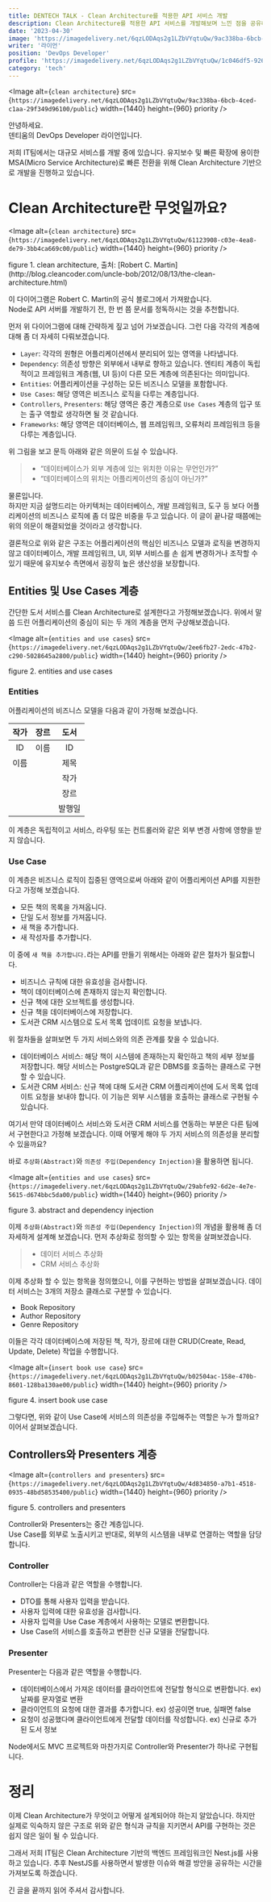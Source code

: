 ```yaml
---
title: DENTECH TALK - Clean Architecture를 적용한 API 서비스 개발
description: Clean Architecture를 적용한 API 서비스를 개발해보며 느낀 점을 공유하고자 합니다
date: '2023-04-30'
image: 'https://imagedelivery.net/6qzLODAqs2g1LZbVYqtuQw/9ac338ba-6bcb-4ced-c1aa-29f349d96100/public'
writer: '라이언'
position: 'DevOps Developer'
profile: 'https://imagedelivery.net/6qzLODAqs2g1LZbVYqtuQw/1c046df5-9262-4c5f-412b-1b8c49a3af00/public'
category: 'tech'
---
```


<Image
  alt={`clean architecture`}
  src={`https://imagedelivery.net/6qzLODAqs2g1LZbVYqtuQw/9ac338ba-6bcb-4ced-c1aa-29f349d96100/public`}
  width={1440}
  height={960}
  priority
/>

안녕하세요. <br/>
덴티움의 DevOps Developer 라이언입니다.

저희 IT팀에서는 대규모 서비스를 개발 중에 있습니다.
유지보수 및 빠른 확장에 용이한 MSA(Micro Service Architecture)로
빠른 전환을 위해 Clean Architecture 기반으로 개발을 진행하고 있습니다.

# Clean Architecture란 무엇일까요?

<Image
  alt={`clean architecture`}
  src={`https://imagedelivery.net/6qzLODAqs2g1LZbVYqtuQw/61123908-c03e-4ea8-de79-3bb4ca669c00/public`}
  width={1440}
  height={960}
  priority
/>
<p className="text-center text-gray-500">
  figure 1. clean architecture, 출처: [Robert C.
  Martin](http://blog.cleancoder.com/uncle-bob/2012/08/13/the-clean-architecture.html)
</p>

이 다이어그램은 Robert C. Martin의 공식 블로그에서 가져왔습니다. <br/>
Node로 API 서버를 개발하기 전, 한 번 쯤 문서를 정독하시는 것을 추천합니다.<br/>

먼저 위 다이어그램에 대해 간략하게 짚고 넘어 가보겠습니다.
그런 다음 각각의 계층에 대해 좀 더 자세히 다뤄보겠습니다.

- `Layer`: 각각의 원형은 어플리케이션에서 분리되어 있는 영역을 나타냅니다.
- `Dependency`: 의존성 방향은 외부에서 내부로 향하고 있습니다. 엔티티 계층이 독립적이고 프레임워크 계층(웹, UI 등)이 다른 모든 계층에 의존된다는 의미입니다.
- `Entities`: 어플리케이션을 구성하는 모든 비즈니스 모델을 포함합니다.
- `Use Cases`: 해당 영역은 비즈니스 로직을 다루는 계층입니다.
- `Controllers`, `Presenters`: 해당 영역은 중간 계층으로 `Use Cases` 계층의 입구 또는 출구 역할로 생각하면 될 것 같습니다.
- `Frameworks`: 해당 영역은 데이터베이스, 웹 프레임워크, 오류처리 프레임워크 등을 다루는 계층입니다.

위 그림을 보고 문득 아래와 같은 의문이 드실 수 있습니다.

> - “데이터베이스가 외부 계층에 있는 위치한 이유는 무언인가?”
> - “데이터베이스의 위치는 어플리케이션의 중심이 아닌가?”

물론입니다. <br/>
하지만 지금 설명드리는 아키텍처는 데이터베이스, 개발 프레임워크,
도구 등 보다 어플리케이션의 비즈니스 로직에 좀 더 많은 비중을 두고 있습니다.
이 글이 끝나갈 때쯤에는 위의 의문이 해결되었을 것이라고 생각합니다.

결론적으로 위와 같은 구조는
어플리케이션의 핵심인 비즈니스 모델과 로직을 변경하지 않고 데이터베이스,
개발 프레임워크, UI, 외부 서비스를 손 쉽게 변경하거나 조작할 수 있기 때문에
유지보수 측면에서 굉장히 높은 생산성을 보장합니다.

## Entities 및 Use Cases 계층

간단한 도서 서비스를 Clean Architecture로 설계한다고 가정해보겠습니다.
위에서 말씀 드린 어플리케이션의 중심이 되는 두 개의 계층을 먼저 구상해보겠습니다.

<Image
  alt={`entities and use cases`}
  src={`https://imagedelivery.net/6qzLODAqs2g1LZbVYqtuQw/2ee6fb27-2edc-47b2-c290-5028645a2800/public`}
  width={1440}
  height={960}
  priority
/>
<p className="text-center text-gray-500">figure 2. entities and use cases</p>

### Entities

어플리케이션의 비즈니스 모델을 다음과 같이 가정해 보겠습니다.

| 작가 | 장르 |  도서  |
| :--: | :--: | :----: |
|  ID  | 이름 |   ID   |
| 이름 |      |  제목  |
|      |      |  작가  |
|      |      |  장르  |
|      |      | 발행일 |

이 계층은 독립적이고 서비스, 라우팅 또는 컨트롤러와 같은 외부 변경 사항에 영향을 받지 않습니다.

### Use Case

이 계층은 비즈니스 로직이 집중된 영역으로써 아래와 같이 어플리케이션 API를 지원한다고 가정해 보겠습니다.

- 모든 책의 목록을 가져옵니다.
- 단일 도서 정보를 가져옵니다.
- 새 책을 추가합니다.
- 새 작성자를 추가합니다.

이 중에 `새 책을 추가합니다.`라는 API를 만들기 위해서는 아래와 같은 절차가 필요합니다.

- 비즈니스 규칙에 대한 유효성을 검사합니다.
- 책이 데이터베이스에 존재하지 않는지 확인합니다.
- 신규 책에 대한 오브젝트를 생성합니다.
- 신규 책을 데이터베이스에 저장합니다.
- 도서관 CRM 시스템으로 도서 목록 업데이트 요청을 보냅니다.

위 절차들을 살펴보면 두 가지 서비스와의 의존 관계를 찾을 수 있습니다.

- 데이터베이스 서비스: 해당 책이 시스템에 존재하는지 확인하고 책의 세부 정보를 저장합니다.
  해당 서비스는 PostgreSQL과 같은 DBMS를 호출하는 클래스로 구현할 수 있습니다.
- 도서관 CRM 서비스: 신규 책에 대해 도서관 CRM 어플리케이션에 도서 목록 업데이트 요청을 보내야 합니다.
  이 기능은 외부 시스템을 호출하는 클래스로 구현될 수 있습니다.

여기서 만약 데이터베이스 서비스와 도서관 CRM 서비스를 연동하는 부분은 다른 팀에서 구현한다고 가정해 보겠습니다.
이때 어떻게 해야 두 가지 서비스의 의존성을 분리할 수 있을까요?

바로 `추상화(Abstract)`와 `의존성 주입(Dependency Injection)`을 활용하면 됩니다.

<Image
  alt={`entities and use cases`}
  src={`https://imagedelivery.net/6qzLODAqs2g1LZbVYqtuQw/29abfe92-6d2e-4e7e-5615-d674bbc5da00/public`}
  width={1440}
  height={960}
  priority
/>
<p className="text-center text-gray-500">
  figure 3. abstract and dependency injection
</p>

이제 `추상화(Abstract)`와 `의존성 주입(Dependency Injection)`의 개념을 활용해 좀 더 자세하게 설계해 보겠습니다.
먼저 추상화로 정의할 수 있는 항목을 살펴보겠습니다.

> - 데이터 서비스 추상화
> - CRM 서비스 추상화

이제 추상화 할 수 있는 항목을 정의했으니, 이를 구현하는 방법을 살펴보겠습니다.
데이터 서비스는 3개의 저장소 클래스로 구분할 수 있습니다.

- Book Repository
- Author Repository
- Genre Repository

이들은 각각 데이터베이스에 저장된 책, 작가, 장르에 대한 CRUD(Create, Read, Update, Delete) 작업을 수행합니다.

<Image
  alt={`insert book use case`}
  src={`https://imagedelivery.net/6qzLODAqs2g1LZbVYqtuQw/b02504ac-158e-470b-8601-128ba130ae00/public`}
  width={1440}
  height={960}
  priority
/>
<p className="text-center text-gray-500">figure 4. insert book use case</p>

그렇다면, 위와 같이 Use Case에 서비스의 의존성을 주입해주는 역할은 누가 할까요?
이어서 살펴보겠습니다.

## Controllers와 Presenters 계층

<Image
  alt={`controllers and presenters`}
  src={`https://imagedelivery.net/6qzLODAqs2g1LZbVYqtuQw/4d834850-a7b1-4518-0935-48bd58535400/public`}
  width={1440}
  height={960}
  priority
/>
<p className="text-center text-gray-500">
  figure 5. controllers and presenters
</p>

Controller와 Presenters는 중간 계층입니다. <br/>
Use Case를 외부로 노출시키고 반대로, 외부의 시스템을 내부로 연결하는 역할을 담당합니다.

### Controller

Controller는 다음과 같은 역할을 수행합니다.

- DTO를 통해 사용자 입력을 받습니다.
- 사용자 입력에 대한 유효성을 검사합니다.
- 사용자 입력을 Use Case 계층에서 사용하는 모델로 변환합니다.
- Use Case의 서비스를 호출하고 변환한 신규 모델을 전달합니다.

### Presenter

Presenter는 다음과 같은 역할을 수행합니다.

- 데이터베이스에서 가져온 데이터를 클라이언트에 전달할 형식으로 변환합니다. ex) 날짜를 문자열로 변환
- 클라이언트의 요청에 대한 결과를 추가합니다. ex) 성공이면 true, 실패면 false
- 요청이 성공했다며 클라이언트에게 전달할 데이터를 작성합니다. ex) 신규로 추가된 도서 정보

Node에서도 MVC 프로젝트와 마찬가지로 Controller와 Presenter가 하나로 구현됩니다.

# 정리

이제 Clean Architecture가 무엇이고 어떻게 설계되어야 하는지 알았습니다.
하지만 실제로 익숙하지 않은 구조로 위와 같은 형식과 규칙을 지키면서
API를 구현하는 것은 쉽지 않은 일이 될 수 있습니다.

그래서 저희 IT팀은 Clean Architecture 기반의 백엔드 프레임워크인 Nest.js를 사용하고 있습니다.
추후 NestJS를 사용하면서 발생한 이슈와 해결 방안을 공유하는 시간을 가져보도록 하겠습니다.

긴 글을 끝까지 읽어 주셔서 감사합니다.
